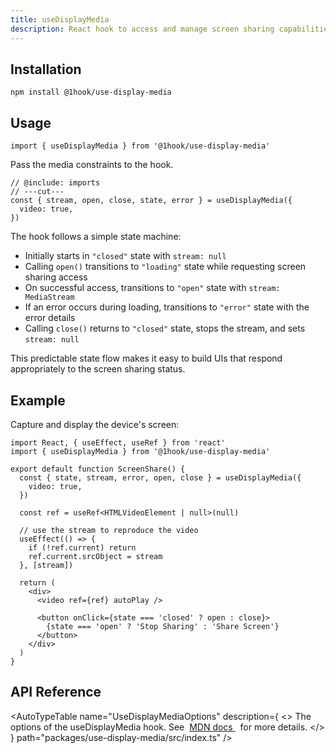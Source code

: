 ```yaml
---
title: useDisplayMedia
description: React hook to access and manage screen sharing capabilities using the Screen Capture API.
---
```


## Installation

```package-install
npm install @1hook/use-display-media
```

## Usage

```tsx twoslash include imports
import { useDisplayMedia } from '@1hook/use-display-media'
```

Pass the media constraints to the hook.

```tsx twoslash
// @include: imports
// ---cut---
const { stream, open, close, state, error } = useDisplayMedia({
  video: true,
})
```

The hook follows a simple state machine:

- Initially starts in `"closed"` state with `stream: null`
- Calling `open()` transitions to `"loading"` state while requesting screen sharing access
- On successful access, transitions to `"open"` state with `stream: MediaStream`
- If an error occurs during loading, transitions to `"error"` state with the error details
- Calling `close()` returns to `"closed"` state, stops the stream, and sets `stream: null`

This predictable state flow makes it easy to build UIs that respond appropriately to the screen sharing status.

## Example

Capture and display the device's screen:

```tsx twoslash
import React, { useEffect, useRef } from 'react'
import { useDisplayMedia } from '@1hook/use-display-media'

export default function ScreenShare() {
  const { state, stream, error, open, close } = useDisplayMedia({
    video: true,
  })

  const ref = useRef<HTMLVideoElement | null>(null)

  // use the stream to reproduce the video
  useEffect(() => {
    if (!ref.current) return
    ref.current.srcObject = stream
  }, [stream])

  return (
    <div>
      <video ref={ref} autoPlay />

      <button onClick={state === 'closed' ? open : close}>
        {state === 'open' ? 'Stop Sharing' : 'Share Screen'}
      </button>
    </div>
  )
}
```

## API Reference

<AutoTypeTable
  name="UseDisplayMediaOptions"
  description={
    <>
      The options of the useDisplayMedia hook. See&nbsp;
      <a href="https://developer.mozilla.org/en-US/docs/Web/API/MediaDevices/getDisplayMedia#options">
        MDN docs
      </a>
      &nbsp; for more details.
    </>
  }
  path="packages/use-display-media/src/index.ts"
/>
<AutoTypeTable
  name="UseDisplayMediaReturn"
  description="Return value of the useDisplayMedia hook."
  path="packages/use-display-media/src/index.ts"
/>
